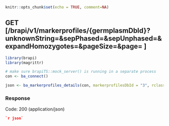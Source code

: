 ```r
knitr::opts_chunk$set(echo = TRUE, comment=NA)
```
## GET [/brapi/v1/markerprofiles/{germplasmDbId}?unknownString=&sepPhased=&sepUnphased=&expandHomozygotes=&pageSize=&page= ]

```r
library(brapi)
library(magrittr)

# make sure brapiTS::mock_server() is running in a separate process
con <- ba_connect()

json <- ba_markerprofiles_details(con, markerprofilesDbId = "3", rclass = "json")
```

### Response

Code: 200 (application/json)

```json
`r json`
```


